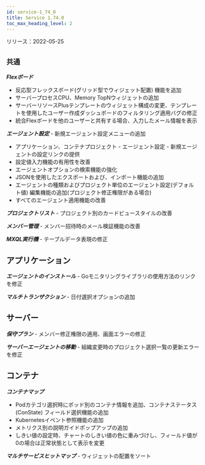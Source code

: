 ```yaml
---
id: service-1_74_0
title: Service 1.74.0
toc_max_heading_level: 2
---
```



リリース：2022-05-25

## `共通`

**_Flexボード_**

-   反応型フレックスボード(グリッド型でウィジェット配置) 機能を追加
-   サーバープロセスCPU、Memory TopNウィジェットの追加
-   サーバーリソースPlusテンプレートのウィジェット構成の変更、テンプレートを使用したユーザー作成ダッシュボードのフィルタリング適用バグの修正
-   統合Flexボードを他のユーザーと共有する場合、入力したメール情報を表示 

**_エージェント設定_** - 新規エージェント設定メニューの追加

-   アプリケーション、コンテナプロジェクト - エージェント設定 - 新規エージェントの設定リンクの提供
-   設定値入力機能の有用性を改善
-   エージェントオプションの検索機能の強化
-   JSONを使用したエクスポートおよび、インポート機能の追加
-   エージェントの種類およびプロジェクト単位のエージェント設定(デフォルト値) 編集機能の追加(プロジェクト修正権限がある場合)
-   すべてのエージェント適用機能の改善

**_プロジェクトリスト_** - プロジェクト別のカードビュースタイルの改善 

**_メンバー管理_** - メンバー招待時のメール検証機能の改善

**_MXQL実行機_** - テーブルデータ表現の修正

## アプリケーション

**_エージェントのインストール_** - Goモニタリングライブラリの使用方法のリンクを修正

**_マルチトランザクション_** - 日付選択オプションの追加

## サーバー

**_保守プラン_** - メンバー修正権限の適用、画面エラーの修正

**_サーバーエージェントの移動_** - 組織変更時のプロジェクト選択一覧の更新エラーを修正

## コンテナ

**_コンテナマップ_**

-   Podカテゴリ選択時にポッド別のコンテナ情報を追加、コンテナステータス(ConState) フィールド選択機能の追加
-   Kubernetesイベント参照機能の追加
-   メトリクス別の説明ガイドポップアップの追加
-   しきい値の設定時、チャートのしきい値の色に重みづけし、フィールド値が0の場合は正常状態として表示を変更

**_マルチサービスヒットマップ_** - ウィジェットの配置をソート
